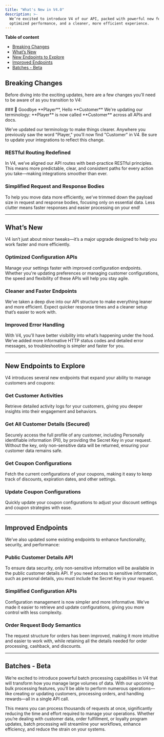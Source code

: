 ```yaml
---
title: "What's New in V4.0"
description: >-
  We’re excited to introduce V4 of our API, packed with powerful new features,
  optimized performance, and a cleaner, more efficient experience.
---
```


**Table of content**

* [Breaking Changes](#breaking-changes)
* [What’s New](#whats-new)
* [New Endpoints to Explore](#new-endpoints-to-explore)
* [Improved Endpoints](#improved-endpoints)
* [Batches - Beta](#batches-beta)

## Breaking Changes

Before diving into the exciting updates, here are a few changes you’ll need to be aware of as you transition to V4:

<Note>
### 👋 Goodbye **Player**, Hello **Customer**
We're updating our terminology: **Player** is now called **Customer** across all APIs and docs.
</Note>


We’ve updated our terminology to make things clearer. Anywhere you previously saw the word "Player," you’ll now find "Customer" in V4. Be sure to update your integrations to reflect this change.

### **RESTful Routing Redefined**

In V4, we’ve aligned our API routes with best-practice RESTful principles. This means more predictable, clear, and consistent paths for every action you take—making integrations smoother than ever.

### **Simplified Request and Response Bodies**

To help you move data more efficiently, we’ve trimmed down the payload size in request and response bodies, focusing only on essential data. Less clutter means faster responses and easier processing on your end!

***

## **What’s New**

V4 isn’t just about minor tweaks—it’s a major upgrade designed to help you work faster and more efficiently.

### **Optimized Configuration APIs**&#x20;

Manage your settings faster with improved configuration endpoints. Whether you're updating preferences or managing customer configurations, the speed and flexibility of these APIs will help you stay agile.

### **Cleaner and Faster Endpoints**&#x20;

We’ve taken a deep dive into our API structure to make everything leaner and more efficient. Expect quicker response times and a cleaner setup that’s easier to work with.

### **Improved Error Handling**

With V4, you'll have better visibility into what’s happening under the hood. We’ve added more informative HTTP status codes and detailed error messages, so troubleshooting is simpler and faster for you.



***

## **New Endpoints to Explore**

V4 introduces several new endpoints that expand your ability to manage customers and coupons:

### **Get Customer Activities**

Retrieve detailed activity logs for your customers, giving you deeper insights into their engagement and behaviors.

### **Get All Customer Details** (Secured)

Securely access the full profile of any customer, including Personally identifiable information (PII), by providing the Secret Key in your request. Without the key, only non-sensitive data will be returned, ensuring your customer data remains safe.

### **Get Coupon Configurations**

Fetch the current configurations of your coupons, making it easy to keep track of discounts, expiration dates, and other settings.

### **Update Coupon Configurations**

Quickly update your coupon configurations to adjust your discount settings and coupon strategies with ease.



***

## **Improved Endpoints**

We’ve also updated some existing endpoints to enhance functionality, security, and performance:

### **Public Customer Details API**

To ensure data security, only non-sensitive information will be available in the public customer details API. If you need access to sensitive information, such as personal details, you must include the Secret Key in your request.

### **Simplified Configuration APIs**

Configuration management is now simpler and more informative. We’ve made it easier to retrieve and update configurations, giving you more control with less complexity.

### **Order Request Body Semantics**

The request structure for orders has been improved, making it more intuitive and easier to work with, while retaining all the details needed for order processing, cashback, and discounts.



***

## Batches - Beta

We’re excited to introduce powerful batch processing capabilities in V4 that will transform how you manage large volumes of data. With our upcoming bulk processing features, you’ll be able to perform numerous operations—like creating or updating customers, processing orders, and handling rewards—all in a single API call.

This means you can process thousands of requests at once, significantly reducing the time and effort required to manage your operations. Whether you’re dealing with customer data, order fulfillment, or loyalty program updates, batch processing will streamline your workflows, enhance efficiency, and reduce the strain on your systems.



